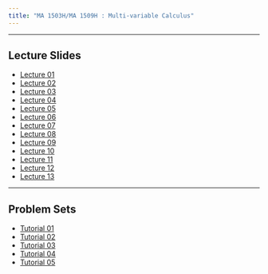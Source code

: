 ```yaml
---
title: "MA 1503H/MA 1509H : Multi-variable Calculus"
---
```


---

## Lecture Slides
* [Lecture 01](https://iitgoffice-my.sharepoint.com/:b:/g/personal/aganguly_iitg_ac_in/EZFcq2zMDEtEsZWNVOiz9GABwNFYWoduwVTaIC_xt0vQ-A?e=CbXIuV)
* [Lecture 02](https://iitgoffice-my.sharepoint.com/:b:/g/personal/aganguly_iitg_ac_in/EesTa2BlE5lOs_rDmblnL3wBE-5J0YtkfedTIp-D6rPOfg?e=PWicbo)
* [Lecture 03](https://iitgoffice-my.sharepoint.com/:b:/g/personal/aganguly_iitg_ac_in/Ed6o-cNUfMlKkhvJB0b_CCQBKcuR6H9RybTeb5Q1usaG3Q?e=8ytxoG)
* [Lecture 04](https://iitgoffice-my.sharepoint.com/:b:/g/personal/aganguly_iitg_ac_in/EcboVAm9Ky1Nvg679wt5XwMBpHsFLUxua6Tw_l8IBq2Ukw?e=XOlbZe)
* [Lecture 05](https://iitgoffice-my.sharepoint.com/:b:/g/personal/aganguly_iitg_ac_in/Eec_E1I3GKxFs6CgEy_Sq5ABxQGmwImj-Fd8xBgkjy10vQ?e=ZKYJ15)
* [Lecture 06](https://iitgoffice-my.sharepoint.com/:b:/g/personal/aganguly_iitg_ac_in/EUOgbXJUbK5Br65dqbJ6VSABOqPoZjz-qNzmBMLDyQVb6Q?e=G3rY4X)
* [Lecture 07](https://iitgoffice-my.sharepoint.com/:b:/g/personal/aganguly_iitg_ac_in/ET11hx8bGBpDoYAsc2CJty0B_dpQwC1uHlF9IA_cGV0TKA?e=dQcEIV)
* [Lecture 08](https://iitgoffice-my.sharepoint.com/:b:/g/personal/aganguly_iitg_ac_in/EXCcu9oFes5Fgw1RxHqWSAkBCJgGc2sIflJuUG8xuvZZew?e=yJE4u4)
* [Lecture 09](https://iitgoffice-my.sharepoint.com/:b:/g/personal/aganguly_iitg_ac_in/Eexy2QrgFgROmIGzum7XzqUBAS0TsmkyZiL1wseS02bd_Q?e=zeoBeO)
* [Lecture 10](https://iitgoffice-my.sharepoint.com/:b:/g/personal/aganguly_iitg_ac_in/EQYOPGh83FlGtlWNxnSw6lMBYSKZWpco4AmWN5ccpdwiNA?e=LuPRxp)
* [Lecture 11](https://iitgoffice-my.sharepoint.com/:b:/g/personal/aganguly_iitg_ac_in/EX544yZ2-IxAhXz1JL4DzJ4B7l6PQV02QvJdE2J_apjvyw?e=1CUEWv)
* [Lecture 12](https://iitgoffice-my.sharepoint.com/:b:/g/personal/aganguly_iitg_ac_in/EeDsxA2nHBJNgvCXfnEOVi0Bje_RaZZbqj3WwBB5bgSwOQ?e=WWibOx)
* [Lecture 13](https://iitgoffice-my.sharepoint.com/:b:/g/personal/aganguly_iitg_ac_in/EdVxqXmJ41lCvpVaN-HQ3ugBQ1B-j1xey4BiowaLQT30FQ?e=fpJKKu)

---

## Problem Sets
* [Tutorial 01](https://iitgoffice-my.sharepoint.com/:b:/g/personal/aganguly_iitg_ac_in/ETmrsu8EcydPm1_FEUq3nsMBZYyUBpLUPMTu8aR8f3F3_g?e=7ydaME)
* [Tutorial 02](https://iitgoffice-my.sharepoint.com/:b:/g/personal/aganguly_iitg_ac_in/ESDcSpoPSqpJrdmWquZDDMMBdAiZKPb7NmOhbWijYs3gBg?e=a5ReLm)
* [Tutorial 03](https://iitgoffice-my.sharepoint.com/:b:/g/personal/aganguly_iitg_ac_in/Edche4DQgLdFjKcYE3m6HHUBFBpe4QkywXW7JqbXg1ZPgQ?e=eg9sah)
* [Tutorial 04](https://iitgoffice-my.sharepoint.com/:b:/g/personal/aganguly_iitg_ac_in/Ee_HRhn3MENAj5ph8alVrAsBke6elHXUz-i-KwkvR7MZfw?e=tVBk0z)
* [Tutorial 05](https://iitgoffice-my.sharepoint.com/:b:/g/personal/aganguly_iitg_ac_in/EWyyp9i1ru1Frj48XtWkRSUBQKei_yzD4M9TO9rXSHWD7g?e=HpR5uI)

<!-- * [Problem Set 02](./MA682/ProblemSets/P02.pdf) -->
<!-- * [Problem Set 03](./MA682/ProblemSets/P03.pdf) -->
<!-- * [Problem Set 04](./MA682/ProblemSets/P04.pdf) -->
<!-- * [Problem Set 05](./MA682/ProblemSets/P05.pdf) -->
<!-- * [Problem Set 06](./MA682/ProblemSets/P06.pdf) -->
<!-- * [Problem Set 07](./MA682/ProblemSets/P07.pdf) -->
<!-- * [Problem Set 08](./MA682/ProblemSets/P08.pdf) -->
